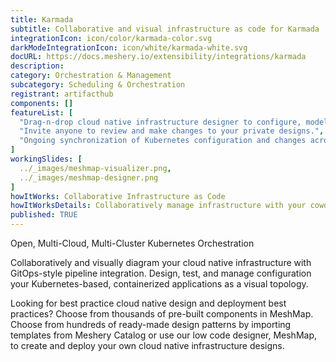 ```yaml
---
title: Karmada
subtitle: Collaborative and visual infrastructure as code for Karmada
integrationIcon: icon/color/karmada-color.svg
darkModeIntegrationIcon: icon/white/karmada-white.svg
docURL: https://docs.meshery.io/extensibility/integrations/karmada
description: 
category: Orchestration & Management
subcategory: Scheduling & Orchestration
registrant: artifacthub
components: []
featureList: [
  "Drag-n-drop cloud native infrastructure designer to configure, model, and deploy your workloads.",
  "Invite anyone to review and make changes to your private designs.",
  "Ongoing synchronization of Kubernetes configuration and changes across any number of clusters."
]
workingSlides: [
  ../_images/meshmap-visualizer.png,
  ../_images/meshmap-designer.png
]
howItWorks: Collaborative Infrastructure as Code
howItWorksDetails: Collaboratively manage infrastructure with your coworkers synchronously sharing the same designs.Deploy workloads: When deploying workloads, you can request that scheduling constraints be met to direct which nodes Karpenter provisions for those workloads. 
published: TRUE
---
```

<p>
Open, Multi-Cloud, Multi-Cluster Kubernetes Orchestration
</p>
<p>
    Collaboratively and visually diagram your cloud native infrastructure with GitOps-style pipeline integration. Design, test, and manage configuration your Kubernetes-based, containerized applications as a visual topology.
</p>
<p>
    Looking for best practice cloud native design and deployment best practices? Choose from thousands of pre-built components in MeshMap. Choose from hundreds of ready-made design patterns by importing templates from Meshery Catalog or use our low code designer, MeshMap, to create and deploy your own cloud native infrastructure designs.
</p>
